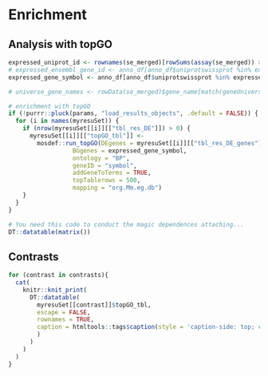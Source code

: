 # Enrichment

## Analysis with topGO
```r
expressed_uniprot_id <- rownames(se_merged)[rowSums(assay(se_merged)) > 0]
# expressed_ensembl_gene_id <- anno_df[anno_df$uniprotswissprot %in% expressed_uniprot_id, "ensembl_gene_id"]
expressed_gene_symbol <- anno_df[anno_df$uniprotswissprot %in% expressed_uniprot_id, "mgi_symbol"]

# universe_gene_names <- rowData(se_merged)$gene_name[match(geneUniverseExprENS, rowData(se_merged)$gene_id)]
```

```r
# enrichment with topGO
if (!purrr::pluck(params, "load_results_objects", .default = FALSE)) {
  for (i in names(myresuSet)) {
    if (nrow(myresuSet[[i]][["tbl_res_DE"]]) > 0) {
      myresuSet[[i]][["topGO_tbl"]] <- 
        mosdef::run_topGO(DEgenes = myresuSet[[i]][["tbl_res_DE_genes"]]$gene_symbol, 
                  BGgenes = expressed_gene_symbol, 
                  ontology = "BP",
                  geneID = "symbol",
                  addGeneToTerms = TRUE, 
                  topTablerows = 500,
                  mapping = "org.Mm.eg.db")
    }
  }
}
```

```r
# You need this code to conduct the magic dependences attaching...
DT::datatable(matrix())
```

## Contrasts

```r
for (contrast in contrasts){
  cat(
    knitr::knit_print(
      DT::datatable(
        myresuSet[[contrast]]$topGO_tbl, 
        escape = FALSE, 
        rownames = TRUE, 
        caption = htmltools::tags$caption(style = 'caption-side: top; color:black; font-size: 2em', paste0("Enrichment ", contrast)
        )
      )
    )
  )
}
```
